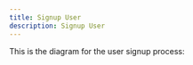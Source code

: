 ```yaml
---
title: Signup User
description: Signup User
---
```



This is the diagram for the user signup process:

<ImageSwitcher
  lightSrc="/img/flow-charts/4-signup-user-transparent-light.png"
  darkSrc="/img/flow-charts/4-signup-user-transparent.png"
  alt="Signup User Flow Chart"
/>
